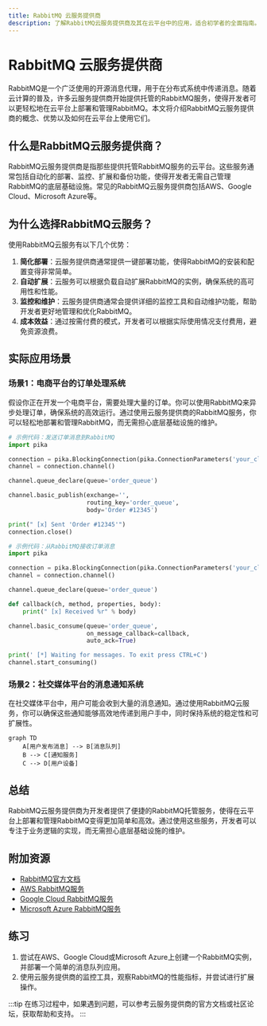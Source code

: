 ```yaml
---
title: RabbitMQ 云服务提供商
description: 了解RabbitMQ云服务提供商及其在云平台中的应用，适合初学者的全面指南。
---
```


# RabbitMQ 云服务提供商

RabbitMQ是一个广泛使用的开源消息代理，用于在分布式系统中传递消息。随着云计算的普及，许多云服务提供商开始提供托管的RabbitMQ服务，使得开发者可以更轻松地在云平台上部署和管理RabbitMQ。本文将介绍RabbitMQ云服务提供商的概念、优势以及如何在云平台上使用它们。

## 什么是RabbitMQ云服务提供商？

RabbitMQ云服务提供商是指那些提供托管RabbitMQ服务的云平台。这些服务通常包括自动化的部署、监控、扩展和备份功能，使得开发者无需自己管理RabbitMQ的底层基础设施。常见的RabbitMQ云服务提供商包括AWS、Google Cloud、Microsoft Azure等。

## 为什么选择RabbitMQ云服务？

使用RabbitMQ云服务有以下几个优势：

1. **简化部署**：云服务提供商通常提供一键部署功能，使得RabbitMQ的安装和配置变得非常简单。
2. **自动扩展**：云服务可以根据负载自动扩展RabbitMQ的实例，确保系统的高可用性和性能。
3. **监控和维护**：云服务提供商通常会提供详细的监控工具和自动维护功能，帮助开发者更好地管理和优化RabbitMQ。
4. **成本效益**：通过按需付费的模式，开发者可以根据实际使用情况支付费用，避免资源浪费。

## 实际应用场景

### 场景1：电商平台的订单处理系统

假设你正在开发一个电商平台，需要处理大量的订单。你可以使用RabbitMQ来异步处理订单，确保系统的高效运行。通过使用云服务提供商的RabbitMQ服务，你可以轻松地部署和管理RabbitMQ，而无需担心底层基础设施的维护。

```python
# 示例代码：发送订单消息到RabbitMQ
import pika

connection = pika.BlockingConnection(pika.ConnectionParameters('your_cloud_provider_url'))
channel = connection.channel()

channel.queue_declare(queue='order_queue')

channel.basic_publish(exchange='',
                      routing_key='order_queue',
                      body='Order #12345')

print(" [x] Sent 'Order #12345'")
connection.close()
```

```python
# 示例代码：从RabbitMQ接收订单消息
import pika

connection = pika.BlockingConnection(pika.ConnectionParameters('your_cloud_provider_url'))
channel = connection.channel()

channel.queue_declare(queue='order_queue')

def callback(ch, method, properties, body):
    print(" [x] Received %r" % body)

channel.basic_consume(queue='order_queue',
                      on_message_callback=callback,
                      auto_ack=True)

print(' [*] Waiting for messages. To exit press CTRL+C')
channel.start_consuming()
```

### 场景2：社交媒体平台的消息通知系统

在社交媒体平台中，用户可能会收到大量的消息通知。通过使用RabbitMQ云服务，你可以确保这些通知能够高效地传递到用户手中，同时保持系统的稳定性和可扩展性。

```mermaid
graph TD
    A[用户发布消息] --> B[消息队列]
    B --> C[通知服务]
    C --> D[用户设备]
```

## 总结

RabbitMQ云服务提供商为开发者提供了便捷的RabbitMQ托管服务，使得在云平台上部署和管理RabbitMQ变得更加简单和高效。通过使用这些服务，开发者可以专注于业务逻辑的实现，而无需担心底层基础设施的维护。

## 附加资源

- [RabbitMQ官方文档](https://www.rabbitmq.com/documentation.html)
- [AWS RabbitMQ服务](https://aws.amazon.com/rabbitmq/)
- [Google Cloud RabbitMQ服务](https://cloud.google.com/rabbitmq)
- [Microsoft Azure RabbitMQ服务](https://azure.microsoft.com/en-us/services/rabbitmq/)

## 练习

1. 尝试在AWS、Google Cloud或Microsoft Azure上创建一个RabbitMQ实例，并部署一个简单的消息队列应用。
2. 使用云服务提供商的监控工具，观察RabbitMQ的性能指标，并尝试进行扩展操作。

:::tip
在练习过程中，如果遇到问题，可以参考云服务提供商的官方文档或社区论坛，获取帮助和支持。
:::